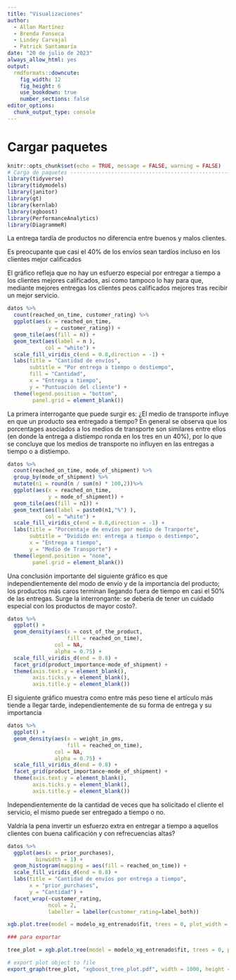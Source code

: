 ```yaml
---
title: "Visualizaciones"
author: 
  - Allan Martínez
  - Brenda Fonseca
  - Lindey Carvajal
  - Patrick Santamaría
date: "20 de julio de 2023"
always_allow_html: yes
output:
  rmdformats::downcute:
    fig_width: 12
    fig_height: 6
    use_bookdown: true
    number_sections: false
editor_options:
  chunk_output_type: console
---
```


# Cargar paquetes

```r
knitr::opts_chunk$set(echo = TRUE, message = FALSE, warning = FALSE)
# Carga de paquetes ------------------------------------------------------------
library(tidyverse)
library(tidymodels)
library(janitor)
library(gt)
library(kernlab)
library(xgboost)
library(PerformanceAnalytics)
library(DiagrammeR)
```

La entrega tardía de productos no diferencia entre buenos y malos clientes.

Es preocupante que casi el 40% de los envíos sean tardíos incluso en los clientes mejor calificados

El gráfico refleja que no hay un esfuerzo especial por entregar a tiempo a los clientes mejores calificados, así como tampoco lo hay para que, mediante mejores entregas los clientes peos calificados mejores tras recibir un mejor servicio.

```r
datos %>% 
  count(reached_on_time, customer_rating) %>% 
  ggplot(aes(x = reached_on_time, 
             y = customer_rating)) + 
  geom_tile(aes(fill = n)) + 
  geom_text(aes(label = n ), 
            col = "white") + 
  scale_fill_viridis_c(end = 0.8,direction = -1) +
  labs(title = "Cantidad de envíos", 
       subtitle = "Por entrega a tiempo o destiempo", 
       fill = "Cantidad", 
       x = "Entrega a tiempo", 
       y = "Puntuación del cliente") + 
  theme(legend.position = "bottom",
        panel.grid = element_blank())
```
La primera interrogante que puede surgir es: ¿El medio de transporte influye en que un producto sea entregado a tiempo?
En general se observa que los porcentages asociados a los medios de transporte son similares entre ellos (en donde la entrega a distiempo ronda en los tres en un 40%), por lo que se concluye que los medios de transporte no influyen en las entregas a tiempo o a distiempo.

```r
datos %>% 
  count(reached_on_time, mode_of_shipment) %>%
  group_by(mode_of_shipment) %>%
  mutate(n1 = round(n / sum(n) * 100,2))%>% 
  ggplot(aes(x = reached_on_time, 
             y = mode_of_shipment)) + 
  geom_tile(aes(fill = n1)) + 
  geom_text(aes(label = paste0(n1,"%") ), 
            col = "white") + 
  scale_fill_viridis_c(end = 0.8,direction = -1) +
  labs(title = "Porcentaje de envíos por medio de Tranporte", 
       subtitle = "Dvidido en: entrega a tiempo o destiempo",
       x = "Entrega a tiempo", 
       y = "Medio de Transporte") + 
  theme(legend.position = "none",
        panel.grid = element_blank())

```
Una conclusión importante del siguiente gráfico es que independientemente del modo de envío y de la importancia del producto; los productos más caros terminan llegando fuera de tiempo en casi el 50% de las entregas. Surge la interrongante: se debería de tener un cuidado especial con los productos de mayor costo?.

```r
datos %>% 
  ggplot() +
  geom_density(aes(x = cost_of_the_product,
                   fill = reached_on_time),
               col = NA,
               alpha = 0.75) +
  scale_fill_viridis_d(end = 0.8) +
  facet_grid(product_importance~mode_of_shipment) +
  theme(axis.text.y = element_blank(),
        axis.ticks.y = element_blank(),
        axis.title.y = element_blank())
```


El siguiente gráfico muestra como entre más peso tiene el artículo más tiende a llegar tarde, independientemente de su forma de entrega y su importancia

```r
datos %>% 
  ggplot() +
  geom_density(aes(x = weight_in_gms,
                   fill = reached_on_time),
               col = NA,
               alpha = 0.75) +
  scale_fill_viridis_d(end = 0.8) +
  facet_grid(product_importance~mode_of_shipment) +
  theme(axis.text.y = element_blank(),
        axis.ticks.y = element_blank(),
        axis.title.y = element_blank())
```

Independientemente de la cantidad de veces que ha solicitado el cliente el servicio, el mismo puede ser entregado a tiempo o no. 

Valdría la pena invertir un esfuerzo extra en entregar a tiempo a aquellos clientes con buena calificación y con refrecuencias altas?

```r

datos %>% 
  ggplot(aes(x = prior_purchases),
         binwidth = 1) + 
  geom_histogram(mapping = aes(fill = reached_on_time)) + 
  scale_fill_viridis_d(end = 0.8) +
  labs(title = "Cantidad de envíos por entrega a tiempo",
       x = "prior_purchases",
       y = "Cantidad") +
  facet_wrap(~customer_rating, 
             ncol = 2,
             labeller = labeller(customer_rating=label_both))
```


```r
xgb.plot.tree(model = modelo_xg_entrenado$fit, trees = 0, plot_width = 1000, plot_height = 1000)

### para exportar

tree_plot = xgb.plot.tree(model = modelo_xg_entrenado$fit, trees = 0, plot_width = 1000, plot_height = 1000, render = FALSE)

# export plot object to file
export_graph(tree_plot, "xgboost_tree_plot.pdf", width = 1000, height = 1000)
```

